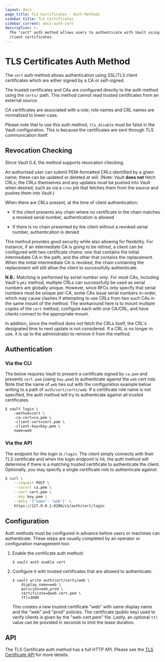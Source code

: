 ```yaml
---
layout: docs
page_title: TLS Certificates - Auth Methods
sidebar_title: TLS Certificates
sidebar_current: docs-auth-cert
description: >-
  The "cert" auth method allows users to authenticate with Vault using TLS
  client certificates.
---
```


# TLS Certificates Auth Method

The `cert` auth method allows authentication using SSL/TLS client certificates
which are either signed by a CA or self-signed.

The trusted certificates and CAs are configured directly to the auth method
using the `certs/` path. This method cannot read trusted certificates from an
external source.

CA certificates are associated with a role; role names and CRL names are normalized to
lower-case.

Please note that to use this auth method, `tls_disable` must be false in the Vault
configuration. This is because the certificates are sent through TLS communication itself.

## Revocation Checking

Since Vault 0.4, the method supports revocation checking.

An authorised user can submit PEM-formatted CRLs identified by a given name;
these can be updated or deleted at will. (Note: Vault **does not** fetch CRLs;
the CRLs themselves and any updates must be pushed into Vault when desired,
such as via a `cron` job that fetches them from the source and pushes them into
Vault.)

When there are CRLs present, at the time of client authentication:

- If the client presents any chain where no certificate in the chain matches a
  revoked serial number, authentication is allowed

- If there is no chain presented by the client without a revoked serial number,
  authentication is denied

This method provides good security while also allowing for flexibility. For
instance, if an intermediate CA is going to be retired, a client can be
configured with two certificate chains: one that contains the initial
intermediate CA in the path, and the other that contains the replacement. When
the initial intermediate CA is revoked, the chain containing the replacement
will still allow the client to successfully authenticate.

**N.B.**: Matching is performed by _serial number only_. For most CAs,
including Vault's `pki` method, multiple CRLs can successfully be used as
serial numbers are globally unique. However, since RFCs only specify that
serial numbers must be unique per-CA, some CAs issue serial numbers in-order,
which may cause clashes if attempting to use CRLs from two such CAs in the same
mount of the method. The workaround here is to mount multiple copies of the
`cert` method, configure each with one CA/CRL, and have clients connect to the
appropriate mount.

In addition, since the method does not fetch the CRLs itself, the CRL's
designated time to next update is not considered. If a CRL is no longer in use,
it is up to the administrator to remove it from the method.

## Authentication

### Via the CLI

The below requires Vault to present a certificate signed by `ca.pem` and
presents `cert.pem` (using `key.pem`) to authenticate against the `web` cert
role. Note that the name of `web` ties out with the configuration example
below writing to a path of `auth/cert/certs/web`. If a certificate role name
is not specified, the auth method will try to authenticate against all trusted
certificates.

```
$ vault login \
    -method=cert \
    -ca-cert=ca.pem \
    -client-cert=cert.pem \
    -client-key=key.pem \
    name=web
```

### Via the API

The endpoint for the login is `/login`. The client simply connects with their
TLS certificate and when the login endpoint is hit, the auth method will
determine if there is a matching trusted certificate to authenticate the client.
Optionally, you may specify a single certificate role to authenticate against.

```sh
$ curl \
    --request POST \
    --cacert ca.pem \
    --cert cert.pem \
    --key key.pem \
    --data '{"name": "web"}' \
    https://127.0.0.1:8200/v1/auth/cert/login
```

## Configuration

Auth methods must be configured in advance before users or machines can
authenticate. These steps are usually completed by an operator or configuration
management tool.

1. Enable the certificate auth method:

   ```text
   $ vault auth enable cert
   ```

1. Configure it with trusted certificates that are allowed to authenticate:

   ```text
   $ vault write auth/cert/certs/web \
       display_name=web \
       policies=web,prod \
       certificate=@web-cert.pem \
       ttl=3600
   ```

   This creates a new trusted certificate "web" with same display name and the
   "web" and "prod" policies. The certificate (public key) used to verify
   clients is given by the "web-cert.pem" file. Lastly, an optional `ttl` value
   can be provided in seconds to limit the lease duration.

## API

The TLS Certificate auth method has a full HTTP API. Please see the
[TLS Certificate API](/api/auth/cert/index.html) for more details.

